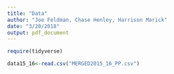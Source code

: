 ```yaml
---
title: "Data"
author: "Joe Feldman, Chase Henley, Harrison Marick"
date: "3/20/2018"
output: pdf_document
---
```

```r
require(tidyverse)
```

```r
data15_16<-read.csv("MERGED2015_16_PP.csv")
```



